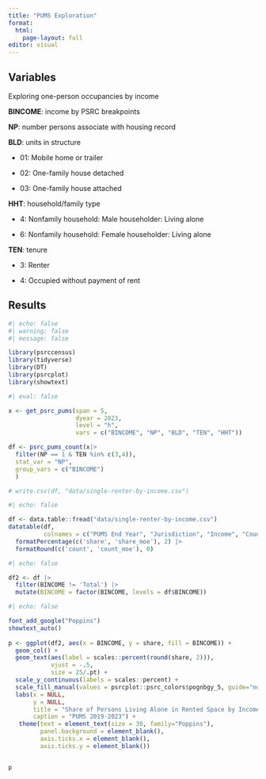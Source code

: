 ```yaml
---
title: "PUMS Exploration"
format: 
  html:
    page-layout: full
editor: visual
---
```


::: panel-tabset
## Variables

Exploring one-person occupancies by income

**BINCOME**: income by PSRC breakpoints

**NP**: number persons associate with housing record

**BLD**: units in structure

-   01: Mobile home or trailer

-   02: One-family house detached

-   03: One-family house attached

**HHT**: household/family type

-   4: Nonfamily household: Male householder: Living alone

-   6: Nonfamily household: Female householder: Living alone

**TEN**: tenure

-   3: Renter

-   4: Occupied without payment of rent

## Results

```r
#| echo: false
#| warning: false
#| message: false

library(psrccensus)
library(tidyverse)
library(DT)
library(psrcplot)
library(showtext)
```

```r
#| eval: false

x <- get_psrc_pums(span = 5,                     
                   dyear = 2023,                 
                   level = "h",                  
                   vars = c("BINCOME", "NP", "BLD", "TEN", "HHT"))

df <- psrc_pums_count(x|> 
  filter(NP == 1 & TEN %in% c(3,4)), 
  stat_var = "NP", 
  group_vars = c("BINCOME")
  )

# write.csv(df, "data/single-renter-by-income.csv")

```

```r
#| echo: false

df <- data.table::fread("data/single-renter-by-income.csv")
datatable(df,
          colnames = c("PUMS End Year", "Jurisdiction", "Income", "Count", "Count MOE", "Share", "Share MOE")) |> 
  formatPercentage(c('share', 'share_moe'), 2) |> 
  formatRound(c('count', 'count_moe'), 0)
```

```r
#| echo: false

df2 <- df |> 
  filter(BINCOME != 'Total') |> 
  mutate(BINCOME = factor(BINCOME, levels = df$BINCOME))


```

```r
#| echo: false

font_add_google("Poppins")
showtext_auto()
                     
p <- ggplot(df2, aes(x = BINCOME, y = share, fill = BINCOME)) +
  geom_col() +
  geom_text(aes(label = scales::percent(round(share, 2))), 
            vjust = -.5, 
            size = 25/.pt) +
  scale_y_continuous(labels = scales::percent) +
  scale_fill_manual(values = psrcplot::psrc_colors$pognbgy_5, guide="none") +
  labs(x = NULL,
       y = NULL,
       title = "Share of Persons Living Alone in Rented Space by Income",
       caption = "PUMS 2019-2023") +
   theme(text = element_text(size = 30, family="Poppins"),
         panel.background = element_blank(),
         axis.ticks.x = element_blank(),
         axis.ticks.y = element_blank())


p
```

:::